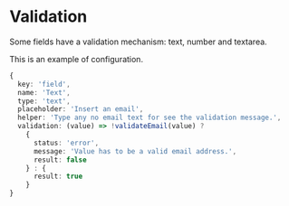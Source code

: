 
<Meta title="Validation" />

# Validation

Some fields have a validation mechanism: text, number and textarea.

This is an example of configuration.

```ts
{
  key: 'field',
  name: 'Text',
  type: 'text',
  placeholder: 'Insert an email',
  helper: 'Type any no email text for see the validation message.',
  validation: (value) => !validateEmail(value) ?
    {
      status: 'error',
      message: 'Value has to be a valid email address.',
      result: false
    } : {
      result: true
    }
}
```
